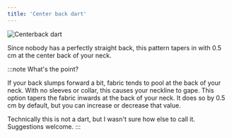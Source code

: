 ```yaml
---
title: 'Center back dart'
---
```


![Centerback dart](centerbackdart.svg)

Since nobody has a perfectly straight back, this pattern tapers in with 0.5 cm at the center back of your neck.

:::note What's the point?

If your back slumps forward a bit, fabric tends to pool at the back of your
neck. With no sleeves or collar, this causes your neckline to gape. This
option tapers the fabric inwards at the back of your neck. It does so by 0.5 cm
by default, but you can increase or decrease that value.

Technically this is not a dart, but I wasn't sure how else to call it.
Suggestions welcome.
:::
